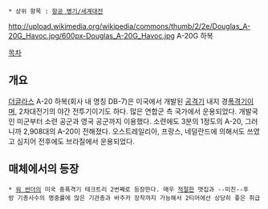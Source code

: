  * 상위 항목 : [[항공 병기/세계대전]]

http://upload.wikimedia.org/wikipedia/commons/thumb/2/2e/Douglas_A-20G_Havoc.jpg/600px-Douglas_A-20G_Havoc.jpg
A-20G 하복

[[목차]]
== 개요 ==
[[더글라스]] A-20 하복(회사 내 명칭 DB-7)은 미국에서 개발된 [[공격기]] 내지 경[[폭격기]]이며, 2차대전기의 야간 전투기이기도 하다. 많은 연합군 측 국가에서 운용되었다. 개발국인 미군부터 소련 공군과 영국 공군까지 이용했다. 소련에도 3분의 1정도의 A-20, 그러니까 2,908대의 A-20이 전해졌다. 오스트레일리아, 프랑스, 네덜란드에 의해서도 쓰였고 심지어 전후에도 브라질에서 운용되었다.

== 매체에서의 등장 ==
 * [[워 썬더]]의 미국 중폭격기 테크트리 2번째로 등장한다. 매우 [[적절]]한 맷집과 --미친--후방 기총사수의 명중률에 많은 기관총과 바주카 장착까지 가능해서 2티어에선 상당히 좋은 취급
